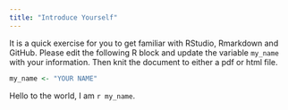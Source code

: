 ```yaml
---
title: "Introduce Yourself"
---
```



It is a quick exercise for you to get familiar with RStudio, Rmarkdown and GitHub. Please
edit the following R block and update the variable `my_name` with your information. Then knit the document to either a pdf or html file.


```r
my_name <- "YOUR NAME"
```

Hello to the world, I am `r my_name`.
